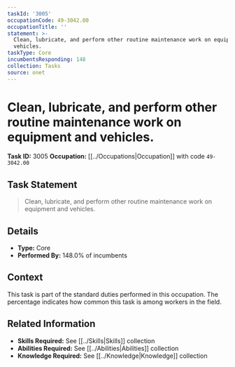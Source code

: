 ```yaml
---
taskId: '3005'
occupationCode: 49-3042.00
occupationTitle: ''
statement: >-
  Clean, lubricate, and perform other routine maintenance work on equipment and
  vehicles.
taskType: Core
incumbentsResponding: 148
collection: Tasks
source: onet
---
```

# Clean, lubricate, and perform other routine maintenance work on equipment and vehicles.

**Task ID:** 3005
**Occupation:** [[../Occupations|Occupation]] with code `49-3042.00`

## Task Statement

> Clean, lubricate, and perform other routine maintenance work on equipment and vehicles.

## Details

- **Type:** Core
- **Performed By:** 148.0% of incumbents

## Context

This task is part of the standard duties performed in this occupation. The percentage indicates how common this task is among workers in the field.

## Related Information

- **Skills Required:** See [[../Skills|Skills]] collection
- **Abilities Required:** See [[../Abilities|Abilities]] collection
- **Knowledge Required:** See [[../Knowledge|Knowledge]] collection
